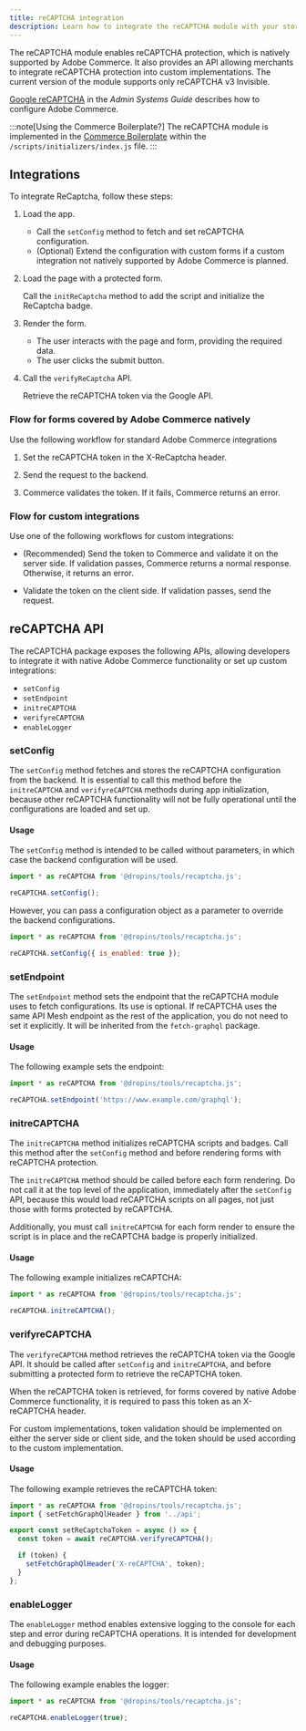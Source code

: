 ```yaml
---
title: reCAPTCHA integration
description: Learn how to integrate the reCAPTCHA module with your storefront.
---
```



The reCAPTCHA module enables reCAPTCHA protection, which is natively supported by Adobe Commerce. It also provides an API allowing merchants to integrate reCAPTCHA protection into custom implementations. The current version of the module supports only reCAPTCHA v3 Invisible.

[Google reCAPTCHA](https://experienceleague.adobe.com/en/docs/commerce-admin/systems/security/captcha/security-google-recaptcha) in the _Admin Systems Guide_ describes how to configure Adobe Commerce.

:::note[Using the Commerce Boilerplate?]
The reCAPTCHA module is implemented in the [Commerce Boilerplate](https://experienceleague.adobe.com/developer/commerce/storefront/get-started/boilerplate-project/) within the `/scripts/initializers/index.js` file.
:::

<Tasks>

## Integrations

To integrate ReCaptcha, follow these steps:

<Steps>

1. Load the app.

   - Call the `setConfig` method to fetch and set reCAPTCHA configuration.
   - (Optional) Extend the configuration with custom forms if a custom integration not natively supported by Adobe Commerce is planned.

1. Load the page with a protected form.

   Call the `initReCaptcha` method to add the script and initialize the ReCaptcha badge.

1. Render the form.

   - The user interacts with the page and form, providing the required data.
   - The user clicks the submit button.

1. Call the `verifyReCaptcha` API.

   Retrieve the reCAPTCHA token via the Google API.

</Steps>

</Tasks>

### Flow for forms covered by Adobe Commerce natively

Use the following workflow for standard Adobe Commerce integrations

<Steps>

1.  Set the reCAPTCHA token in the X-ReCaptcha header.

1.  Send the request to the backend.

1.  Commerce validates the token. If it fails, Commerce returns an error.

</Steps>

### Flow for custom integrations

Use one of the following workflows for custom integrations:

- (Recommended) Send the token to Commerce and validate it on the server side. If validation passes, Commerce returns a normal response. Otherwise, it returns an error.

- Validate the token on the client side. If validation passes, send the request.

## reCAPTCHA API

The reCAPTCHA package exposes the following APIs, allowing developers to integrate it with native Adobe Commerce functionality or set up custom integrations:

- `setConfig`
- `setEndpoint`
- `initreCAPTCHA`
- `verifyreCAPTCHA`
- `enableLogger`

### setConfig

The `setConfig` method fetches and stores the reCAPTCHA configuration from the backend.
It is essential to call this method before the `initreCAPTCHA` and `verifyreCAPTCHA` methods during app initialization, because other reCAPTCHA functionality will not be fully operational until the configurations are loaded and set up.

#### Usage

The `setConfig` method is intended to be called without parameters, in which case the backend configuration will be used.

```javascript
import * as reCAPTCHA from '@dropins/tools/recaptcha.js';

reCAPTCHA.setConfig();
```

However, you can pass a configuration object as a parameter to override the backend configurations.

```javascript
import * as reCAPTCHA from '@dropins/tools/recaptcha.js';

reCAPTCHA.setConfig({ is_enabled: true });
```

### setEndpoint

The `setEndpoint` method sets the endpoint that the reCAPTCHA module uses to fetch configurations. Its use is optional. If reCAPTCHA uses the same API Mesh endpoint as the rest of the application, you do not need to set it explicitly. It will be inherited from the `fetch-graphql` package.

#### Usage

The following example sets the endpoint:

```javascript
import * as reCAPTCHA from '@dropins/tools/recaptcha.js';

reCAPTCHA.setEndpoint('https://www.example.com/graphql');
```

### initreCAPTCHA

The `initreCAPTCHA` method initializes reCAPTCHA scripts and badges. Call this method after the `setConfig` method and before rendering forms with reCAPTCHA protection.

The `initreCAPTCHA` method should be called before each form rendering. Do not call it at the top level of the application, immediately after the `setConfig` API, because this would load reCAPTCHA scripts on all pages, not just those with forms protected by reCAPTCHA.

Additionally, you must call `initreCAPTCHA` for each form render to ensure the script is in place and the reCAPTCHA badge is properly initialized.

#### Usage

The following example initializes reCAPTCHA:

```javascript
import * as reCAPTCHA from '@dropins/tools/recaptcha.js';

reCAPTCHA.initreCAPTCHA();
```

### verifyreCAPTCHA

The `verifyreCAPTCHA` method retrieves the reCAPTCHA token via the Google API. It should be called after `setConfig` and `initreCAPTCHA`, and before submitting a protected form to retrieve the reCAPTCHA token.

When the reCAPTCHA token is retrieved, for forms covered by native Adobe Commerce functionality, it is required to pass this token as an X-reCAPTCHA header.

For custom implementations, token validation should be implemented on either the server side or client side, and the token should be used according to the custom implementation.

#### Usage

The following example retrieves the reCAPTCHA token:

```javascript
import * as reCAPTCHA from '@dropins/tools/recaptcha.js';
import { setFetchGraphQlHeader } from '../api';

export const setReCaptchaToken = async () => {
  const token = await reCAPTCHA.verifyreCAPTCHA();

  if (token) {
    setFetchGraphQlHeader('X-reCAPTCHA', token);
  }
};
```

### enableLogger

The `enableLogger` method enables extensive logging to the console for each step and error during reCAPTCHA operations. It is intended for development and debugging purposes.

#### Usage

The following example enables the logger:

```javascript
import * as reCAPTCHA from '@dropins/tools/recaptcha.js';

reCAPTCHA.enableLogger(true);
```
